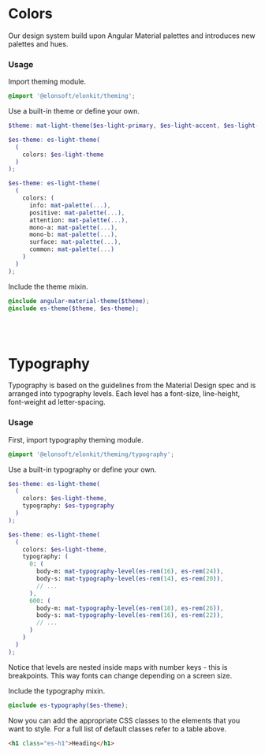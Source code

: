 

<Meta title='Guides/Theming' />

# Colors

Our design system build upon Angular Material palettes and introduces new palettes and hues.

<Canvas>
  <Colors />
</Canvas>

### Usage

Import theming module.

```scss
@import '@elonsoft/elonkit/theming';
```

Use a built-in theme or define your own.

```scss
$theme: mat-light-theme($es-light-primary, $es-light-accent, $es-light-warn);
```

```scss
$es-theme: es-light-theme(
  (
    colors: $es-light-theme
  )
);
```

```scss
$es-theme: es-light-theme(
  (
    colors: (
      info: mat-palette(...),
      positive: mat-palette(...),
      attention: mat-palette(...),
      mono-a: mat-palette(...),
      mono-b: mat-palette(...),
      surface: mat-palette(...),
      common: mat-palette(...)
    )
  )
);
```

Include the theme mixin.

```scss
@include angular-material-theme($theme);
@include es-theme($theme, $es-theme);
```

<br />
<br />

# Typography

Typography is based on the guidelines from the Material Design spec and is arranged into
typography levels. Each level has a font-size, line-height, font-weight ad letter-spacing.

<Canvas>
  <Typography />
</Canvas>

### Usage

First, import typography theming module.

```scss
@import '@elonsoft/elonkit/theming/typography';
```

Use a built-in typography or define your own.

```scss
$es-theme: es-light-theme(
  (
    colors: $es-light-theme,
    typography: $es-typography
  )
);
```

```scss
$es-theme: es-light-theme(
  (
    colors: $es-light-theme,
    typography: (
      0: (
        body-m: mat-typography-level(es-rem(16), es-rem(24)),
        body-s: mat-typography-level(es-rem(14), es-rem(20)),
        // ...
      ),
      600: (
        body-m: mat-typography-level(es-rem(18), es-rem(26)),
        body-s: mat-typography-level(es-rem(16), es-rem(22)),
        // ...
      )
    )
  )
);
```

Notice that levels are nested inside maps with number keys - this is breakpoints.
This way fonts can change depending on a screen size.

Include the typography mixin.

```scss
@include es-typography($es-theme);
```

Now you can add the appropriate CSS classes to the elements that you want to style.
For a full list of default classes refer to a table above.

```html
<h1 class="es-h1">Heading</h1>
```
